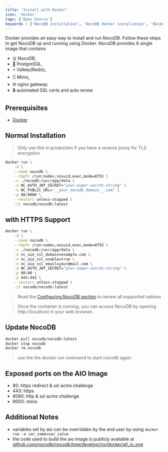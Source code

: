 ```yaml
---
title: 'Install with Docker'
icon: 'docker'
tags: ['Open Source']
keywords : ['NocoDB installation', 'NocoDB docker installation', 'NocoDB prerequisites']
---
```


Docker provides an easy way to install and run NocoDB. Follow these steps to get NocoDB up and running using Docker.
NocoDB provides A single image that contains 

- 🇳  NocoDB,
- 🐘 PostgreSQL,
- ⚡ Valkey(Redis), 
- 🗄 Minio, 
- 🌐 nginx gateway.
- 🔒 automated SSL certs and auto renew

## Prerequisites
- [Docker](https://www.docker.com/get-started)

## Normal Installation
> Only use this in production if you have a reverse proxy for TLS encryption

```bash
docker run \
	-d \
	--name nocodb \
	--tmpfs /run:nodev,nosuid,exec,mode=0755 \
	-v ./nocodb:/usr/app/data \
	-e NC_AUTH_JWT_SECRET="your-super-secret-string" \
	-e NC_PUBLIC_URL="__your_nocodb_domain__.com" \
	-p 80:8080 \
	--restart unless-stopped \
	-it nocodb/nocodb:latest
```

## with HTTPS Support

```bash
docker run \
	-d \
	--name nocodb \
	--tmpfs /run:nodev,nosuid,exec,mode=0755 \
	-v ./nocodb:/usr/app/data \
	-e nc_aio_ssl_domain=example.com \
	-e nc_aio_ssl_enable=true \
	-e nc_aio_ssl_email=your@mail.com \
	-e NC_AUTH_JWT_SECRET="your-super-secret-string" \
	-p 80:80 \
	-p 443:443 \
	--restart unless-stopped \
	-it nocodb/nocodb:latest
```

> Read the [Configuring NocoDB section](./configuring-nocodb#docker-image-configuration) to review all supported options

> Once the container is running, you can access NocoDB by opening http://localhost in your web browser.

## Update NocoDB

```bash
docker pull nocodb/nocodb:latest
docker stop nocodb
docker rm nocodb

```
> use the the docker run command to start nocodb again

## Exposed ports on the AIO Image

- 80: https redirect & ssl acme challenge
- 443: https
- 8080: http & ssl acme challenge
- 9000: minio

## Additional Notes

- variables set by aio can be overridden by the end user by using `docker run -e var_name=var_value`
- the code used to build the aio image is publicly available at [github.com/nocodb/nocodb/tree/develop/nix/docker/all_in_one](https://github.com/nocodb/nocodb/tree/develop/nix/docker/all_in_one)
